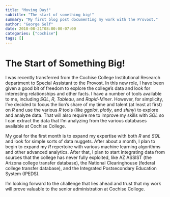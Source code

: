 ---
title: "Moving Day!"
subtitle: "The start of something big!"
summary: "My first blog post documenting my work with the Provost."
author: "George Self"
date: 2018-08-21T08:00:00-07:00
categories: ["cochise"]
tags: []
---

# The Start of Something Big!

I was recently transferred from the Cochise College Institutional Research department to Special Assistant to the Provost. In this new role, I have been given a good bit of freedom to explore the college’s data and look for interesting relationships and other facts. I have a number of tools available to me, including _SQL_, _R_, _Tableau_, and _Rapid-Miner_. However, for simplicity, I’ve decided to focus the lion’s share of my time and talent (at least at first) on _R_ and use the various _R_ tools (like _ggplot_, _plotly_, and _shiny_) to explore and analyze data. That will also require me to improve my skills with _SQL_ so I can extract the data that I’m analyzing from the various databases available at Cochise College.

My goal for the first month is to expand my expertise with both _R_ and _SQL_ and look for simple sorts of data nuggets. After about a month, I plan to begin to expand my _R_ repertoire with various machine learning algorithms and other advanced analytics. After that, I plan to start integrating data from sources that the college has never fully exploited, like AZ ASSIST (the Arizona college transfer database), the National Clearinghouse (federal college transfer database), and the Integrated Postsecondary Education System (IPEDS).

I’m looking forward to the challenge that lies ahead and trust that my work will prove valuable to the senior administration at Cochise College.